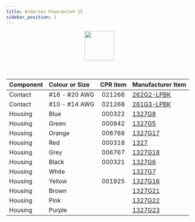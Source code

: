 ```yaml
---
title: Anderson Powerpole® 15
sidebar_position: 1
---
```


<center>
  <img
    src="/img/components_images/anderson_powerpole_1.png"
    width="80"
  />
</center>
<br />
<br />

| Component | Colour or Size | CPR item | Manufacturer Item                                                                                                                               |
| :-------- | :------------- | :------: | :---------------------------------------------------------------------------------------------------------------------------------------------- |
| Contact   | #16 - #20 AWG  |  021266  | [262G2-LPBK](https://www.digikey.ca/en/products/detail/anderson-power-products-inc/262G2-LPBK/10650421?s=N4IgTCBcDa4GxgOJgLQBkAKAhA0iAugL5A)    |
| Contact   | #10 - #14 AWG  |  021268  | [261G3-LPBK](https://www.digikey.ca/en/products/detail/anderson-power-products-inc/261G3-LPBK/10654525?s=N4IgTCBcDa4GwEYDiBmAtAGQAoCEDSIAugL5A) |
| Housing   | Blue           |  000322  | [1327G8](https://www.digikey.ca/en/products/detail/anderson-power-products-inc/1327G8/10650150)                                                 |
| Housing   | Green          |  000842  | [1327G5](https://www.digikey.ca/en/products/detail/anderson-power-products-inc/1327G5/10650469)                                                 |
| Housing   | Orange         |  006768  | [1327G17](https://www.digikey.ca/en/products/detail/anderson-power-products-inc/1327G17/10650605)                                               |
| Housing   | Red            |  000318  | [1327](https://www.digikey.ca/en/products/detail/anderson-power-products-inc/1327/10647415)                                                     |
| Housing   | Grey           |  006767  | [1327G18](https://www.digikey.ca/en/products/detail/anderson-power-products-inc/1327G18/10650084)                                               |
| Housing   | Black          |  000321  | [1327G6](https://www.digikey.ca/en/products/detail/anderson-power-products-inc/1327G6/10650567)                                                 |
| Housing   | White          |          | [1327G7](https://www.digikey.ca/en/products/detail/anderson-power-products-inc/1327G7/10650328)                                                 |
| Housing   | Yellow         |  001925  | [1327G16](https://www.digikey.ca/en/products/detail/anderson-power-products-inc/1327G16/10650529)                                               |
| Housing   | Brown          |          | [1327G21](https://www.digikey.ca/en/products/detail/anderson-power-products-inc/1327G21/10650098)                                               |
| Housing   | Pink           |          | [1327G22](https://www.digikey.ca/en/products/detail/anderson-power-products-inc/1327G22/10650119)                                               |
| Housing   | Purple         |          | [1327G23](https://www.digikey.ca/en/products/detail/anderson-power-products-inc/1327G23/10650248)                                               |
